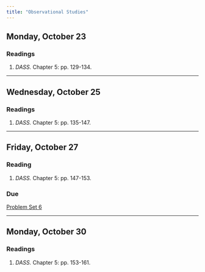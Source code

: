 ```yaml
---
title: "Observational Studies"
---
```


[//]: <> (Need to write intro)

## Monday, October 23

### Readings 

1. *DASS.* Chapter 5: pp. 129-134.


---


## Wednesday, October 25

### Readings 

1. *DASS.* Chapter 5: pp. 135-147.


---


## Friday, October 27

### Reading

1. *DASS.* Chapter 5: pp. 147-153.

### Due

[Problem Set 6](/assignment/pset6.qmd)


---


## Monday, October 30

### Readings 

1. *DASS.* Chapter 5: pp. 153-161.



 
